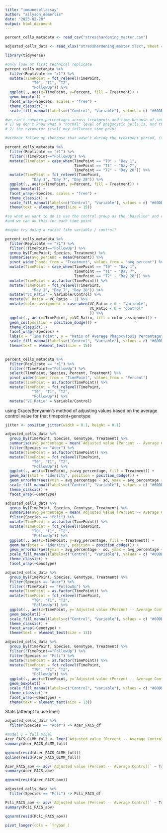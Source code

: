 ```yaml
---
title: "immunecellassay"
author: "allyson_demerlis"
date: "2023-02-28"
output: html_document
---
```


```r
percent_cells_metadata <- read_csv("stresshardening_master.csv")

adjusted_cells_data <- read_xlsx("stresshardening_master.xlsx", sheet = "Sheet4")

library(tidyverse)
```


```r
#only look at first technical replicate
percent_cells_metadata %>%
  filter(Replicate == "r1") %>% 
  mutate(TimePoint = fct_relevel(TimePoint, 
            "T0", "T1", "T2", 
            "FollowUp")) %>% 
  ggplot(., aes(x=TimePoint, y=Percent, fill = Treatment)) +
  geom_boxplot() +
  facet_wrap(~Species, scales = "free") + 
  theme_classic() +
  scale_fill_manual(labels=c("Control", "Variable"), values = c( "#60DBDB", "#F54A34"))

#we can't compare percentages across treatments and time because of several limitations:
# 1) we don't know what a "normal" level of phagocytic cells is, and the "normal" range for individuals can be quite large.
# 2) the cytometer itself may influence time point

```


```r
#without follow up (because that wasn't during the treatment period, it was like a month later)

percent_cells_metadata %>%
  filter(Replicate == "r1") %>% 
  filter(!TimePoint=="FollowUp") %>% 
  mutate(TimePoint = case_when(TimePoint == "T0" ~ "Day 1",
                               TimePoint == "T1" ~ "Day 7",
                               TimePoint == "T2" ~ "Day 28")) %>% 
  mutate(TimePoint = fct_relevel(TimePoint, 
            "Day 1", "Day 7", "Day 28")) %>% 
  ggplot(., aes(x=TimePoint, y=Percent, fill = Treatment)) +
  geom_boxplot() +
  facet_wrap(~Species, scales = "free") + 
  theme_classic() +
  scale_fill_manual(labels=c("Control", "Variable"), values = c( "#60DBDB", "#F54A34")) +
  theme(text = element_text(size = 15)) 
```

```r
#so what we want to do is use the control group as the "baseline" and calculate the percent difference of the variable group to the control
#and we can do this for each time point

#maybe try doing a ratio? like variable / control?

percent_cells_metadata %>%
  filter(Replicate == "r1") %>% 
  filter(!TimePoint=="FollowUp") %>% 
  group_by(TimePoint, Species, Treatment) %>% 
  summarise(avg_percent = mean(Percent)) %>% 
  pivot_wider(names_from = "Treatment", values_from = "avg_percent") %>% 
  mutate(TimePoint = case_when(TimePoint == "T0" ~ "Day 1",
                               TimePoint == "T1" ~ "Day 7",
                               TimePoint == "T2" ~ "Day 28")) %>% 
  mutate(TimePoint = as.factor(TimePoint)) %>% 
  mutate(TimePoint = fct_relevel(TimePoint, 
            "Day 1", "Day 7", "Day 28")) %>% 
  mutate("VC_Ratio" = Variable/Control) %>% 
  mutate(VC_Ratio = VC_Ratio - 1) %>% 
  mutate(color_assignment = case_when(VC_Ratio > 0 ~ "Variable",
                                      VC_Ratio < 0 ~ "Control"
                                      )) %>% 
  ggplot(., aes(x=TimePoint, y=VC_Ratio, fill = color_assignment)) +
  geom_col(position = position_dodge()) + 
  theme_classic() +
  facet_wrap(~Species) +
  labs(x = "Time Point", y = "Ratio of Average Phagocytosis Percentage", fill = "Treatment") +
  scale_fill_manual(labels=c("Control", "Variable"), values = c( "#60DBDB", "#F54A34")) +
  theme(text = element_text(size = 15))
  
```
```r
percent_cells_metadata %>%
  filter(Replicate == "r1") %>% 
  filter(!TimePoint=="FollowUp") %>% 
  select(TimePoint, Species, Percent, Treatment) %>% 
  pivot_wider(names_from = "TimePoint", values_from = "Percent")
  mutate(TimePoint = as.factor(TimePoint)) %>% 
  mutate(TimePoint = fct_relevel(TimePoint, 
            "T0", "T1", "T2", 
            "FollowUp")) %>% 
  mutate("VC_Ratio" = Variable/Control)
```

using Grace/Benyamin's method of adjusting values based on the average control value for that timepoint+genotype
```r
jitter <- position_jitter(width = 0.1, height = 0.1)

adjusted_cells_data %>% 
  group_by(TimePoint, Species, Genotype, Treatment) %>% 
  summarise(avg_percentage = mean(`Adjusted value (Percent -- Average Control)`), sd = sd(`Adjusted value (Percent -- Average Control)`)) %>% 
  filter(Species == "Acer") %>% 
  mutate(TimePoint = as.factor(TimePoint)) %>% 
  mutate(TimePoint = fct_relevel(TimePoint, 
            "T0", "T1", "T2", 
            "FollowUp")) %>% 
  ggplot(., aes(x=TimePoint, y=avg_percentage, fill = Treatment)) + 
  geom_bar(stat = "identity", position = position_dodge()) +
  geom_errorbar(aes(ymin = avg_percentage - sd, ymax = avg_percentage + sd), width =.2, position = jitter) +
  scale_fill_manual(labels=c("Control", "Variable"), values = c( "#60DBDB", "#F54A34")) +
  theme_classic() +
  facet_wrap(~Genotype)

```

```r
adjusted_cells_data %>% 
  group_by(TimePoint, Species, Genotype, Treatment) %>% 
  summarise(avg_percentage = mean(`Adjusted value (Percent -- Average Control)`), sd = sd(`Adjusted value (Percent -- Average Control)`)) %>% 
  filter(Species == "Pcli") %>% 
  mutate(TimePoint = as.factor(TimePoint)) %>% 
  mutate(TimePoint = fct_relevel(TimePoint, 
            "T0", "T1", "T2", 
            "FollowUp")) %>% 
  ggplot(., aes(x=TimePoint, y=avg_percentage, fill = Treatment)) + 
  geom_bar(stat = "identity", position = position_dodge()) +
  geom_errorbar(aes(ymin = avg_percentage - sd, ymax = avg_percentage + sd), width =.2, position = jitter) +
  scale_fill_manual(labels=c("Control", "Variable"), values = c( "#60DBDB", "#F54A34")) +
  theme_classic() +
  facet_wrap(~Genotype)
```

```r
adjusted_cells_data %>% 
  group_by(TimePoint, Species, Genotype, Treatment) %>% 
  filter(Species == "Acer") %>% 
  filter(!TimePoint == "FollowUp") %>% 
  mutate(TimePoint = as.factor(TimePoint)) %>% 
  mutate(TimePoint = fct_relevel(TimePoint, 
            "T0", "T1", "T2", 
            "FollowUp")) %>% 
  ggplot(., aes(x=TimePoint, y=`Adjusted value (Percent -- Average Control)`, fill = Treatment)) + 
  geom_boxplot() +
  scale_fill_manual(labels=c("Control", "Variable"), values = c( "#60DBDB", "#F54A34")) +
  theme_classic() +
  facet_wrap(~Genotype) +
  theme(text = element_text(size = 13))
```


```r
adjusted_cells_data %>% 
  group_by(TimePoint, Species, Genotype, Treatment) %>% 
  filter(!TimePoint=="FollowUp") %>% 
  filter(Species == "Pcli") %>% 
  mutate(TimePoint = as.factor(TimePoint)) %>% 
  mutate(TimePoint = fct_relevel(TimePoint, 
            "T0", "T1", "T2", 
            "FollowUp")) %>% 
  ggplot(., aes(x=TimePoint, y=`Adjusted value (Percent -- Average Control)`, fill = Treatment)) + 
  geom_boxplot() +
  scale_fill_manual(labels=c("Control", "Variable"), values = c( "#60DBDB", "#F54A34")) +
  theme_classic() +
  facet_wrap(~Genotype) +
  theme(text = element_text(size = 13))
```



Stats (attempt to use lmer)
```r
adjusted_cells_data %>% 
  filter(Species == "Acer") -> Acer_FACS_df

#model 1 = full model
Acer_FACS_GLMM_full <- lmer(`Adjusted value (Percent -- Average Control)` ~ Treatment*TimePoint + (1|Genotype) + (1|Tank), data=Acer_FACS_df)
summary(Acer_FACS_GLMM_full)

qqnorm(resid(Acer_FACS_GLMM_full))
qqline(resid(Acer_FACS_GLMM_full))

Acer_FACS_aov <- aov(`Adjusted value (Percent -- Average Control)` ~ Treatment*TimePoint*Genotype, data=Acer_FACS_df)
summary(Acer_FACS_aov)

qqnorm(resid(Acer_FACS_aov))
```

```r
adjusted_cells_data %>% 
  filter(Species == "Pcli") -> Pcli_FACS_df

Pcli_FACS_aov <- aov(`Adjusted value (Percent -- Average Control)` ~ Treatment*TimePoint*Genotype, data=Pcli_FACS_df)
summary(Pcli_FACS_aov)

qqnorm(resid(Pcli_FACS_aov))

pivot_longer(cols = `Trypan )

```

